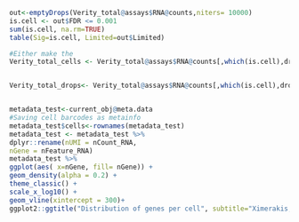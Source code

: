 ```r
out<-emptyDrops(Verity_total@assays$RNA@counts,niters= 10000)
is.cell <- out$FDR <= 0.001
sum(is.cell, na.rm=TRUE)
table(Sig=is.cell, Limited=out$Limited)

#Either make the 
Verity_total_cells <- Verity_total@assays$RNA@counts[,which(is.cell),drop=FALSE]


Verity_total_drops<- Verity_total@assays$RNA@counts[,which(is.cell),drop=TRUE]


metadata_test<-current_obj@meta.data
#Saving cell barcodes as metainfo
metadata_test$cells<-rownames(metadata_test)
metadata_test <- metadata_test %>%
dplyr::rename(nUMI = nCount_RNA,
nGene = nFeature_RNA)
metadata_test %>%
ggplot(aes( x=nGene, fill= nGene)) +
geom_density(alpha = 0.2) +
theme_classic() +
scale_x_log10() +
geom_vline(xintercept = 300)+
ggplot2::ggtitle("Distribution of genes per cell", subtitle="Ximerakis, filtered to minimum 20 genes")
```

